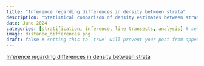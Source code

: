 ```yaml
---
title: "Inference regarding differences in density between strata"
description: "Statistical comparison of density estimates between strata. Uses formulation provided in Buckland et al. (2001) Sect. 3.6.5"
date: June 2024
categories: [stratification, inference, line transects, analysis] # self-defined categories
image: distance_differences.png
draft: false # setting this to `true` will prevent your post from appearing on your listing page until you're ready!
---
```


[Inference regarding differences in density between strata](https://distancedevelopment.github.io/Distance/articles/web-only/differences/differences.html)